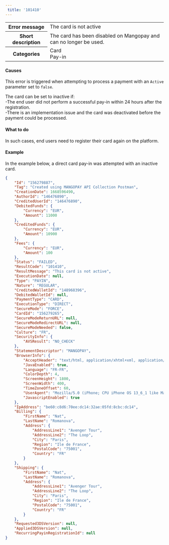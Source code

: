 ---  
 title: '101410'  
---  
  
<table>
    <tbody>
        <tr>
            <th scope="row"><strong>Error message</strong></th>
            <td>The card is not active</td>
        </tr>
        <tr>
            <th scope="row"><strong>Short description</strong></th>
            <td>The card has been disabled on Mangopay and can no longer be used.</td>
        </tr>
        <tr>
            <th scope="row"><strong>Categories</strong></th>
            <td>  
<div class="label">Card</div>  
<div class="label">Pay-in</div>
</td>
        </tr>
    </tbody>
</table>  

#### Causes  

This error is triggered when attempting to process a payment with an `Active` parameter set to `false`.  

The card can be set to inactive if:  
-The end user did not perform a successful pay-in within 24 hours after the registration.  
-There is an implementation issue and the card was deactivated before the payment could be processed.  

#### What to do  

In such cases, end users need to register their card again on the platform.  

#### Example  

In the example below, a direct card pay-in was attempted with an inactive card.  
```json API Response
{
    "Id": "156279887",
    "Tag": "Created using MANGOPAY API Collection Postman",
    "CreationDate": 1668596490,
    "AuthorId": "146476890",
    "CreditedUserId": "146476890",
    "DebitedFunds": {
        "Currency": "EUR",
        "Amount": 11000
    },
    "CreditedFunds": {
        "Currency": "EUR",
        "Amount": 10900
    },
    "Fees": {
        "Currency": "EUR",
        "Amount": 100
    },
    "Status": "FAILED",
    "ResultCode": "101410",
    "ResultMessage": "This card is not active",
    "ExecutionDate": null,
    "Type": "PAYIN",
    "Nature": "REGULAR",
    "CreditedWalletId": "148968396",
    "DebitedWalletId": null,
    "PaymentType": "CARD",
    "ExecutionType": "DIRECT",
    "SecureMode": "FORCE",
    "CardId": "156279265",
    "SecureModeReturnURL": null,
    "SecureModeRedirectURL": null,
    "SecureModeNeeded": false,
    "Culture": "FR",
    "SecurityInfo": {
        "AVSResult": "NO_CHECK"
    },
    "StatementDescriptor": "MANGOPAY",
    "BrowserInfo": {
        "AcceptHeader": "text/html, application/xhtml+xml, application/xml;q=0.9, /;q=0.8",
        "JavaEnabled": true,
        "Language": "FR-FR",
        "ColorDepth": 4,
        "ScreenHeight": 1800,
        "ScreenWidth": 400,
        "TimeZoneOffset": 60,
        "UserAgent": "Mozilla/5.0 (iPhone; CPU iPhone OS 13_6_1 like Mac OS X) AppleWebKit/605.1.15 (KHTML, like Gecko) Mobile/15E148",
        "JavascriptEnabled": true
    },
    "IpAddress": "be60:c8d6:70ee:dc14:32ae:05fd:8cbc:dc14",
    "Billing": {
        "FirstName": "Nat",
        "LastName": "Romanova",
        "Address": {
            "AddressLine1": "Avenger Tour",
            "AddressLine2": "The Loop",
            "City": "Paris",
            "Region": "Ile de France",
            "PostalCode": "75001",
            "Country": "FR"
        }
    },
    "Shipping": {
        "FirstName": "Nat",
        "LastName": "Romanova",
        "Address": {
            "AddressLine1": "Avenger Tour",
            "AddressLine2": "The Loop",
            "City": "Paris",
            "Region": "Ile de France",
            "PostalCode": "75001",
            "Country": "FR"
        }
    },
    "Requested3DSVersion": null,
    "Applied3DSVersion": null,
    "RecurringPayinRegistrationId": null
}
```